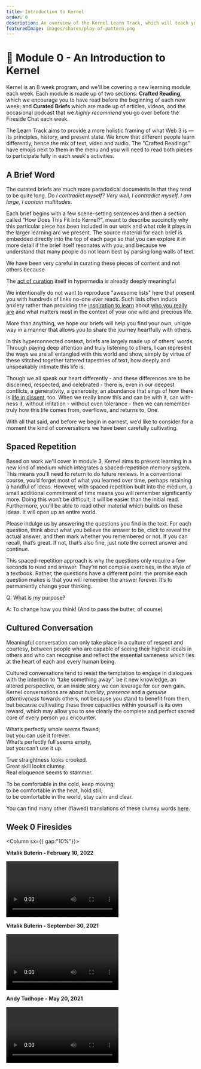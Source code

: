 ```yaml
---
title: Introduction to Kernel
order: 0
description: An overview of the Kernel Learn Track, which will teach you to think about and build a better web.
featuredImage: images/shares/play-of-pattern.png
---
```


# 🌠 Module 0 - An Introduction to Kernel

Kernel is an 8 week program, and we'll be covering a new learning module each week. 
Each module is made up of two sections: **Crafted Reading**, which we encourage you to 
have read before the beginning of each new week; and **Curated Briefs** which are made up of 
articles, videos, and the occasional podcast that we _highly recommend_ you go over before the 
Fireside Chat each week.

The Learn Track aims to provide a more holistic framing of what Web 3 is — its principles, 
history, and present state. We know that different people learn differently, hence the mix of 
text, video and audio. The "Crafted Readings" have emojis next to them in the menu and you will need 
to read both pieces to participate fully in each week's activities. 

## A Brief Word

The curated briefs are much more paradoxical documents in that they tend to be quite long. _Do I contradict myself? Very well, I contradict myself. I am large, I contain multitudes_.

Each brief begins with a few scene-setting sentences and then a section called “How Does This Fit Into Kernel?”, meant to describe succinctly why this particular piece has been included in our work and what role it plays in the larger learning arc we present. The source material for each brief is embedded directly into the top of each page so that you can explore it in more detail if the brief itself resonates with you, and because we understand that many people do not learn best by parsing long walls of text. 

We have been very careful in curating these pieces of content and not others because 

<Process>

The [act of curation](/learn/module-3/remember/#selecting-the-trail) itself in hypermedia is already deeply meaningful

We intentionally do not want to reproduce "awesome lists" here that present you with hundreds of links no-one ever reads. Such lists often induce anxiety rather than providing the [inspiration to learn](/learn/module-6/learn) about [who you really are](/learn/module-4/self-enquiry) and what matters most in the context of your one wild and precious life. 

</Process>

More than anything, we hope our briefs will help you find your own, unique way in a manner that allows you to share the journey heartfully with others.

In this hyperconnected context, briefs are largely made up of others’ words. Through paying deep attention and truly listening to others, I can represent the ways we are all entangled with this world and show, simply by virtue of these stitched together tattered tapestries of text, how deeply and unspeakably intimate this life is.

Though we all speak our heart differently - and these differences are to be discerned, respected, and celebrated - there is, even in our deepest conflicts, a generativity, a generosity, an abundance that sings of how there is [life in dissent](https://www.un-intelligible.org/projects/knowledg/22metdis.php), too. When we really know this and can be with it, can with-ness it, without irritation - without even tolerance - then we can remember truly how this life comes from, overflows, and returns to, One.

With all that said, and before we begin in earnest, we’d like to consider for a moment the kind of conversations we have been carefully cultivating.

## Spaced Repetition

Based on work we'll cover in module 3, Kernel aims to present learning in a new kind of medium which integrates a spaced-repetition memory system. This means you'll need to return to do  future reviews. In a conventional course, you’d forget most of what you learned over time, perhaps retaining a handful of ideas. However, with spaced repetition built into the medium, a small additional commitment of time means you will remember significantly more. Doing this won’t be difficult, it will be easier than the initial read. Furthermore, you’ll be able to read other material which builds on these ideas. It will open up an entire world.

Please indulge us by answering the questions you find in the text. For each question, think about what you believe the answer to be, click to reveal the actual answer, and then mark whether you remembered or not. If you can recall, that’s great. If not, that’s also fine, just note the correct answer and continue.

This spaced-repetition approach is why the questions only require a few seconds to read and answer. They’re not complex exercises, in the style of a textbook. Rather, the questions have a different point: the promise each question makes is that you will remember the answer forever. It’s to permanently change your thinking.

<Flash>

<Card>

Q: What is my purpose?

A: To change how you think! (And to pass the butter, of course)

</Card>

</Flash>

## Cultured Conversation

Meaningful conversation can only take place in a culture of respect and courtesy, between people 
who are capable of seeing their highest ideals in others and who can recognise and reflect the 
essential sameness which lies at the heart of each and every human being. 

Cultured conversations tend to resist the temptation to engage in dialogues with the intention to “take something away", be it new knowledge, an altered perspective, or an inside story we can leverage for our own gain. Kernel conversations are about *humility*, *presence* and a *genuine attentiveness* towards others, not because you stand to benefit from them, but because cultivating these three capacities within yourself is its own reward, which may allow you to see clearly the complete and perfect sacred core of every person you encounter.

What’s perfectly whole seems flawed,  
but you can use it forever.  
What’s perfectly full seems empty,  
but you can’t use it up.  
  
True straightness looks crooked.  
Great skill looks clumsy.  
Real eloquence seems to stammer.  
  
To be comfortable in the cold, keep moving;  
to be comfortable in the heat, hold still;  
to be comfortable in the world, stay calm and clear. 

You can find many other (flawed) translations of these clumsy words [here](https://ttc.tasuki.org/display:Code:gff,sm,jhmd,jc,rh/section:45).

## Week 0 Firesides

<Column sx={{ gap:"10%"}}>

<Box>

**Vitalik Buterin - February 10, 2022**

<Video src="https://www.youtube-nocookie.com/embed/Sgu3WFusS98?start=232" />

</Box>

<Box>

**Vitalik Buterin - September 30, 2021**

<Video src="https://www.youtube-nocookie.com/embed/zUnoKcDCnx4?start=406" />

</Box>

<Box>

**Andy Tudhope - May 20, 2021**

<Video src="https://www.youtube-nocookie.com/embed/6uVcpfVvB3c?start=325" />

</Box>

</Column>
